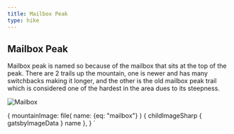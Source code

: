```yaml
---
title: Mailbox Peak
type: hike
---
```



<SEO title="Mailbox" />

## Mailbox Peak

<Map title="Mailbox" mapstyle="mapbox://styles/kevek/ckyhun2330gf214pdia09g6qj" Lat={47.4642} Lng={-121.6585} bearing={70} pitch={50} zoom={13} />

<ExternalLink url="https://www.wta.org/go-hiking/hikes/mailbox-peak-old-trail" text="WTA.org Mailbox Peak - Old Trail hike guide" />

<AllTrailsMap hike="mailbox-peak-old-trail" />

Mailbox peak is named so because of the mailbox that sits at the top of the peak.  There are 2 trails up the mountain, one is newer and has many switchbacks making it longer, and the other is the old mailbox peak trail which is considered one of the hardest in the area dues to its steepness.

<Image img={props.data} alt="Mailbox" description="View of the mailbox on Mailbox Peak" />

  {
    mountainImage: file(
      name: {eq: "mailbox"}
      ) {
      childImageSharp {
        gatsbyImageData
      }
      name
    },
  }
`